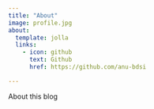 ```yaml
---
title: "About"
image: profile.jpg
about:
  template: jolla
  links:
    - icon: github
      text: Github
      href: https://github.com/anu-bdsi

---
```


About this blog

